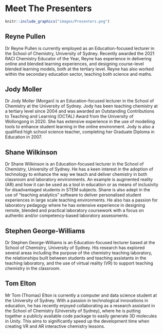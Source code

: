 # Meet The Presenters

```r
knitr::include_graphics("images/Presenters.png")
```

## Reyne Pullen {.unlisted .unnumbered}

Dr Reyne Pullen is currently employed as an Education-focused lecturer in the School of Chemistry, University of Sydney. Recently awarded the 2021 RACI Chemistry Educator of the Year, Reyne has experience in delivering online and blended learning experiences, and designing course-level blended learning models, both at the tertiary level. Reyne has also worked within the secondary education sector, teaching both science and maths.

## Jody Moller {.unlisted .unnumbered}

Dr Jody Moller (Morgan) is an Education-focused lecturer in the School of Chemistry at the University of Sydney. Jody has been teaching chemistry at a tertiary level since 2004 and was awarded an Outstanding Contributions to Teaching and Learning (OCTAL) Award from the University of Wollongong in 2020. She has extensive experience in the use of modelling tools to enhance student learning in the online environment. Jody is also a qualified high school science teacher, completing her Graduate Diploma in Education in 2007.

## Shane Wilkinson {.unlisted .unnumbered}

Dr Shane Wilkinson is an Education-focused lecturer in the School of Chemistry, University of Sydney. He has a keen interest in the adoption of technology to enhance the way we teach and deliver chemistry in both classroom and laboratory environments. An example is augmented reality (AR) and how it can be used as a tool in education or as means of inclusivity for disadvantaged students in STEM subjects. Shane is also adept in the use of “teaching analytics” software to deliver personalised student experiences in large scale teaching environments. He also has a passion for laboratory pedagogy where he has extensive experience in designing remote, blended and practical laboratory coursework with a focus on authentic and/or competency-based laboratory assessments.

## Stephen George-Williams {.unlisted .unnumbered}

Dr Stephen George-Williams is an Education-focused lecturer based at the School of Chemistry, University of Sydney. His research has explored several areas including the purpose of the chemistry teaching laboratory, the relationships built between students and teaching assistants in the teaching laboratory, and the use of virtual reality (VR) to support teaching chemistry in the classroom.

## Tom Elton {.unlisted .unnumbered}

Mr Tom (Thomas) Elton is currently a computer and data science student at the University of Sydney. With a passion in technological innovations in education, he has recently enjoyed collaborating as a research assistant in the School of Chemistry (University of Sydney), where he is putting together a publicly available code package to easily generate 3D molecules in Unity. This aims to significantly speed up the development time when creating VR and AR interactive chemistry lessons.

